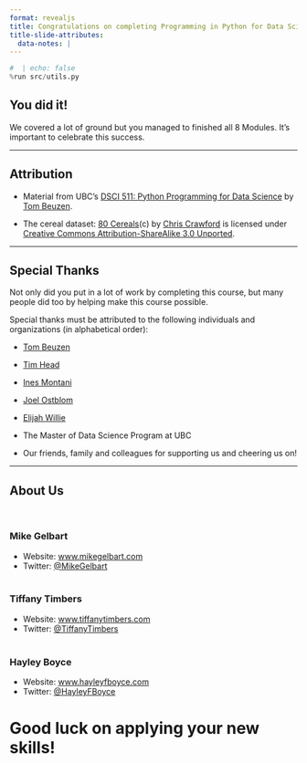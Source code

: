 ```yaml
---
format: revealjs
title: Congratulations on completing Programming in Python for Data Science!
title-slide-attributes:
  data-notes: |
---
```


```python
#  | echo: false
%run src/utils.py
```


## You did it!

We covered a lot of ground but you managed to finished all 8 Modules. It's important to celebrate this success. 


---

## Attribution

- Material from UBC's <a href="https://pages.github.ubc.ca/MDS-2020-21/DSCI_511_py-prog_students/README.html" target="_blank">DSCI 511: Python Programming for Data Science</a> by <a href="https://www.tomasbeuzen.com/" target="_blank"> Tom Beuzen</a>.

- The cereal dataset: <a href="https://www.kaggle.com/crawford/80-cereals/" target="_blank">80 Cereals</a>(c) by <a href="https://www.linkedin.com/in/crawforc3/" target="_blank">Chris Crawford</a> is licensed under <a href="http://creativecommons.org/licenses/by-sa/3.0/" target="_blank">Creative Commons Attribution-ShareAlike 3.0 Unported</a>.


---

## Special Thanks 

Not only did you put in a lot of work by completing this course, but many people did too by helping make this course possible. 

Special thanks must be attributed to the following individuals and organizations (in alphabetical order):

- <a href="https://www.tomasbeuzen.com/" target="_blank"> Tom Beuzen</a> 
- <a href="https://betatim.github.io/" target="_blank">Tim Head</a>  
- <a href="https://ines.io/" target="_blank">Ines Montani</a> 
- <a href="https://joelostblom.com/" target="_blank">Joel Ostblom</a> 
- <a href="https://www.linkedin.com/in/elijah-willie-203845b9/?originalSubdomain=ca" target="_blank">Elijah Willie</a>

- The Master of Data Science Program at UBC
- Our friends, family and colleagues for supporting us and cheering us on!


---

## About Us

<br>

### Mike Gelbart
- Website: <a href="https://www.mikegelbart.com/" target="_blank">www.mikegelbart.com</a> 
- Twitter: <a href="https://twitter.com/mikegelbart" target="_blank">@MikeGelbart</a> 
<br>
<br>

### Tiffany Timbers 

- Website: <a href="https://www.tiffanytimbers.com/" target="_blank">www.tiffanytimbers.com</a> 
- Twitter: <a href="https://twitter.com/TiffanyTimbers" target="_blank">@TiffanyTimbers</a> 
<br>
<br>

### Hayley Boyce 
- Website: <a href="https://www.hayleyfboyce.com" target="_blank">www.hayleyfboyce.com</a>
- Twitter: <a href="https://twitter.com/hayleyfboyce" target="_blank">@HayleyFBoyce</a> 



# Good luck on applying your new skills!
